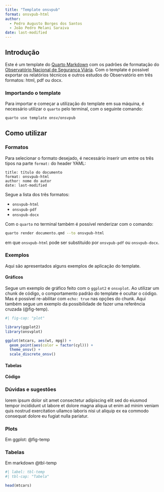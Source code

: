 ```yaml
---
title: "Template onsvpub"
format: onsvpub-html
author: 
  - Pedro Augusto Borges dos Santos
  - João Pedro Melani Saraiva
date: last-modified
---
```


## Introdução

Este é um template do [Quarto Markdown](quarto.org) com os padrões de formatação do [Observatório Nacional de Segurança Viária](onsv.org.br). Com o template é possível exportar os relatórios técnicos e outros estudos do Observatório em três formatos: html, pdf ou docx.

### Importando o template

Para importar e começar a utilização do template em sua máquina, é necessário utilizar o `quarto` pelo terminal, com o seguinte comando:

```bash
quarto use template onsv/onsvpub

```

## Como utilizar

### Formatos

Para selecionar o formato desejado, é necessário inserir um entre os três tipos na parte `format:` do header YAML:

```
title: título do documento
format: onsvpub-html
author: nome do autor
date: last-modified
```

Segue a lista dos três formatos:

- `onsvpub-html`
- `onsvpub-pdf`
- `onsvpub-docx`

Com o `quarto` no terminal também é possível renderizar com o comando:

```bash
quarto render documento.qmd --to onsvpub-html
```

em que `onsvpub-html` pode ser substituido por `onsvpub-pdf` ou `onsvpub-docx`.

### Exemplos

Aqui são apresentados alguns exemplos de aplicação do template.

#### Gráficos

Segue um exemplo de gráfico feito com o `ggplot2` e `onsvplot`. Ao utilizar um chunk de código, o comportamento padrão do template é ocultar o código. Mas é possível re-abilitar com `echo: true` nas opções do chunk. Aqui também segue um exemplo da possibilidade de fazer uma referência cruzada (@fig-temp).


```r
#| fig-cap: "plot"

library(ggplot2)
library(onsvplot)

ggplot(mtcars, aes(wt, mpg)) +
  geom_point(aes(color = factor(cyl))) +
  theme_onsv() +
  scale_discrete_onsv()
```




#### Tabelas

#### Código

### Dúvidas e sugestões


lorem ipsum dolor sit amet consectetur adipiscing elit sed do eiusmod tempor incididunt ut labore et dolore magna aliqua ut enim ad minim veniam quis nostrud exercitation ullamco laboris nisi ut aliquip ex ea commodo consequat dolore eu fugiat nulla pariatur.

### Plots

Em ggplot: @fig-temp



### Tabelas

Em markdown @tbl-temp

```r
#| label: tbl-temp
#| tbl-cap: "Tabela"

head(mtcars)
```
